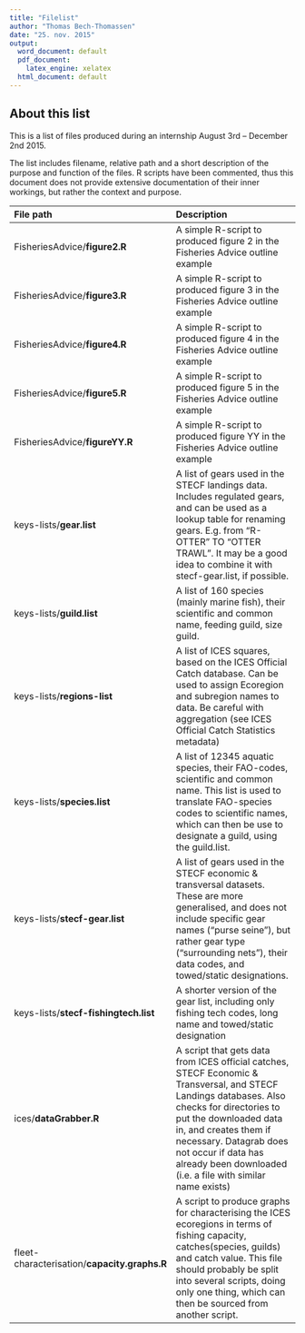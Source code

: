 ---
title: "Filelist"
author: "Thomas Bech-Thomassen"
date: "25. nov. 2015"
output:
  word_document: default
  pdf_document:
    latex_engine: xelatex
  html_document: default
---

## About this list ##
This is a list of files produced during an internship August 3rd -- December 2nd 2015.

The list includes filename, relative path and a short description of the purpose and function of the files.
R scripts have been commented, thus this document does not provide extensive documentation of their inner workings, but rather the context and purpose.

| File path  	| Description  	|
|:---	|:---	|
|  FisheriesAdvice/__figure2.R__ 	|  A simple R-script to produced figure 2 in the Fisheries Advice outline example 	|
|  FisheriesAdvice/__figure3.R__ 	|  A simple R-script to produced figure 3 in the Fisheries Advice outline example 	|
|  FisheriesAdvice/__figure4.R__ 	|  A simple R-script to produced figure 4 in the Fisheries Advice outline example 	|
|  FisheriesAdvice/__figure5.R__ 	|  A simple R-script to produced figure 5 in the Fisheries Advice outline example 	|
|  FisheriesAdvice/__figureYY.R__ 	|  A simple R-script to produced figure YY in the Fisheries Advice outline example 	|
|  keys-lists/__gear.list__ 	|  A list of gears used in the STECF landings data. Includes regulated gears, and can be used as a lookup table for renaming gears. E.g. from "R-OTTER" TO "OTTER TRAWL". It may be a good idea to combine it with stecf-gear.list, if possible.	|
|  keys-lists/__guild.list__ 	|  A list of 160 species (mainly marine fish), their scientific and common name, feeding guild, size guild. 	|
|   keys-lists/__regions-list__	|   A list of ICES squares, based on the ICES Official Catch database. Can be used to assign Ecoregion and subregion names to data. Be careful with aggregation (see ICES Official Catch Statistics metadata)	|
|  keys-lists/__species.list__ 	|  A list of 12345 aquatic species, their FAO-codes, scientific and common name. This list is used to translate FAO-species codes to scientific names, which can then be use to designate a guild, using the guild.list. 	|
|  keys-lists/__stecf-gear.list__ 	|  A list of gears used in the STECF economic & transversal datasets. These are more generalised, and does not include specific gear names ("purse seine"), but rather gear type ("surrounding nets"), their data codes, and towed/static designations. 	|
|   keys-lists/__stecf-fishingtech.list__	|   A shorter version of the gear list, including only fishing tech codes, long name and towed/static designation	|
|   ices/__dataGrabber.R__	|   A script that gets data from ICES official catches,  STECF Economic & Transversal, and STECF Landings databases. Also checks for directories to put the downloaded data in, and creates them if necessary. Datagrab does not occur if data has already been downloaded (i.e. a file with similar name exists)	|
|  fleet-characterisation/__capacity.graphs.R__ 	|  A script to produce graphs for characterising the ICES ecoregions in terms of fishing capacity, catches(species, guilds) and catch value. This file should probably be split into several scripts, doing only one thing, which can then be sourced from another script. 	|

